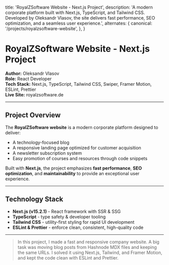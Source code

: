 
  title: 'RoyalZSoftware Website - Next.js Project',
  description:
    'A modern corporate platform built with Next.js, TypeScript, and Tailwind CSS. Developed by Oleksandr Vlasov, the site delivers fast performance, SEO optimization, and a seamless user experience.',
  alternates: {
    canonical: '/projects/royalzsoftware-website',
  },
}

<Cover
  src="/projects/royalzsoftware.png"
  alt="RoyalZSoftware Website Screenshot"
  caption="royalzsoftware.de"
/>

# RoyalZSoftware Website - Next.js Project

**Author:** Oleksandr Vlasov  
**Role:** React Developer  
**Tech Stack:** Next.js, TypeScript, Tailwind CSS, Swiper, Framer Motion, ESLint, Prettier  
**Live Site:** <Link href="https://royalzsoftware.de" target="_blank" rel="noopener noreferrer">royalzsoftware.de</Link>

---

## Project Overview

The **RoyalZSoftware website** is a modern corporate platform designed to deliver:

- A technology-focused blog
- A responsive landing page optimized for customer acquisition
- A newsletter subscription system
- Easy promotion of courses and resources through code snippets

Built with **Next.js**, the project emphasizes **fast performance**, **SEO optimization**, and **maintainability** to provide an exceptional user experience.

---

## Technology Stack

- **Next.js (v15.2.1)** - React framework with SSR & SSG
- **TypeScript** - type safety & developer tooling
- **Tailwind CSS** - utility-first styling for rapid UI development
- **ESLint & Prettier** - enforce clean, consistent, high-quality code

---

> In this project, I made a fast and responsive company website. A big task was moving blog posts from Hashnode MDX files and keeping the same URLs. I solved it using Next.js, Tailwind, and Framer Motion, and kept the code clean with ESLint and Prettier.
